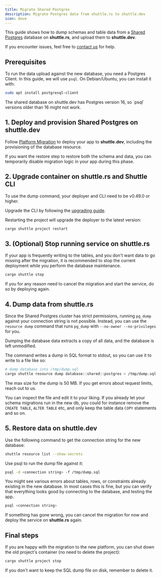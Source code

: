```yaml
---
title: Migrate Shared Postgres
description: Migrate Postgres data from shuttle.rs to shuttle.dev
icon: dove
---
```


This guide shows how to dump schemas and table data from a [Shared Postgres](/resources/shuttle-shared-db) database on **shuttle.rs**, and upload them to **shuttle.dev**.

If you encounter issues, feel free to [contact us](/support/support) for help.

## Prerequisites

To run the data upload against the new database, you need a Postgres Client.
In this guide, we will use `psql`.
On Debian/Ubuntu, you can install it with:

```sh
sudo apt install postgresql-client
```

<Warning>
The shared database on shuttle.dev has Postgres version 16, so `psql` versions older than 16 might not work.
</Warning>

## 1. Deploy and provision Shared Postgres on shuttle.dev

Follow [Platform Migration](/introduction/platform-migration) to deploy your app to **shuttle.dev**, including the provisioning of the database resource.

If you want the restore step to restore both the schema and data, you can temporarily disable migration logic in your app during this phase.

## 2. Upgrade container on shuttle.rs and Shuttle CLI

To use the dump command, your deployer and CLI need to be v0.49.0 or higher.

Upgrade the CLI by following the [upgrading guide](/guides/upgrade).

Restarting the project will upgrade the deployer to the latest version:

```sh
cargo shuttle project restart
```

## 3. (Optional) Stop running service on shuttle.rs

If your app is frequently writing to the tables, and you don't want data to go missing after the migration, it is recommended to stop the current deployment while you perform the database maintenance.

```sh
cargo shuttle stop
```

<Info>
If you for any reason need to cancel the migration and start the service, do so by deploying again.
</Info>

## 4. Dump data from shuttle.rs

Since the Shared Postgres cluster has strict permissions, running `pg_dump` against your connection string is not possible.
Instead, you can use the `resource dump` command that runs `pg_dump` with `--no-owner --no-privileges` for you.

<Note>
Dumping the database data extracts a copy of all data, and the database is left unmodified.
</Note>

The command writes a dump in SQL format to stdout, so you can use it to write to a file like so:

```sh
# dump database into /tmp/dump.sql
cargo shuttle resource dump database::shared::postgres > /tmp/dump.sql
```

<Note>
The max size for the dump is 50 MB. If you get errors about request limits, reach out to us.
</Note>

You can inspect the file and edit it to your liking.
If you already let your schema migrations run in the new db, you could for instance remove the `CREATE TABLE`, `ALTER TABLE` etc, and only keep the table data `COPY` statements and so on.

## 5. Restore data on shuttle.dev

Use the following command to get the connection string for the new database:

```sh
shuttle resource list --show-secrets
```

Use psql to run the dump file against it:

```sh
psql -d <connection string> -f /tmp/dump.sql
```

You might see various errors about tables, rows, or constraints already existing in the new database.
In most cases this is fine, but you can verify that everything looks good by connecting to the database, and testing the app.

```sh
psql <connection string>
```

If something has gone wrong, you can cancel the migration for now and deploy the service on **shuttle.rs** again.

## Final steps

If you are happy with the migration to the new platform, you can shut down the old project's container (no need to delete the project):

```sh
cargo shuttle project stop
```

If you don't want to keep the SQL dump file on disk, remember to delete it.
